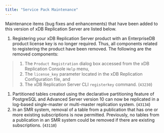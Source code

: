 ```yaml
---
title: "Service Pack Maintenance"
---
```


<div id="service_pack_maintenance" class="registered_link"></div>

Maintenance items (bug fixes and enhancements) that have been added to this version of xDB Replication Server are listed below.

1.  Registering your xDB Replication Server product with an EnterpriseDB product license key is no longer required. Thus, all components related to registering the product have been removed. The following are the removed components:

> 1.  The `Product Registration` dialog box accessed from the xDB Replication Console `Help` menu,
> 2.  The `license_key` parameter located in the xDB Replication Configuration file, and
> 3.  The xDB Replication Server CLI `registerkey` command. (`43230`)

1.  Partitioned tables created using the declarative partitioning feature of PostgreSQL and Advanced Server version 10 can now be replicated in a log-based single-master or multi-master replication system. (`43134`)
2.  In an SMR system, removal of a table from a publication that has one or more existing subscriptions is now permitted. Previously, no tables from a publication in an SMR system could be removed if there are existing subscriptions. (`43110`)

